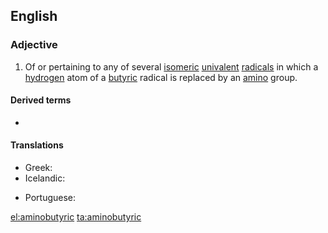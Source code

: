 ==English==

===Adjective===
{{en-adj|-}}

# {{lb|en|organic chemistry}} Of or pertaining to any of several [[isomeric]] [[univalent]] [[radical]]s in which a [[hydrogen]] atom of a [[butyric]] radical is replaced by an [[amino]] group.

====Derived terms====
* {{l|en|aminobutyric acid}}

====Translations====
{{trans-top|of or pertaining to any of several isomeric univalent radicals}}
* Greek: {{t+|el|αμινοβουτυρικός|sc=Grek}}
* Icelandic: {{t|is|amínósmjör-}}
{{trans-mid}}
* Portuguese: {{t|pt|aminobutírico}}
{{trans-bottom}}

[[el:aminobutyric]]
[[ta:aminobutyric]]